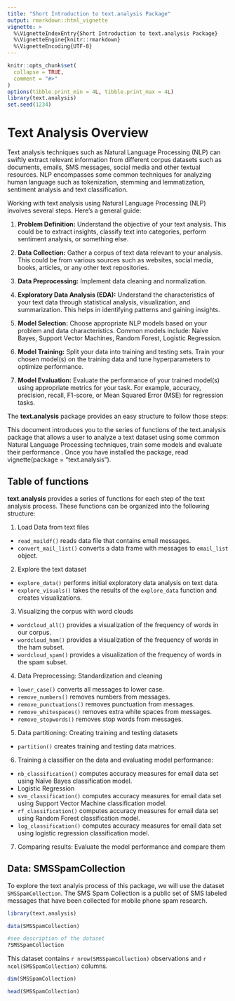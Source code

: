 ```yaml
---
title: "Short Introduction to text.analysis Package"
output: rmarkdown::html_vignette
vignette: >
  %\VignetteIndexEntry{Short Introduction to text.analysis Package}
  %\VignetteEngine{knitr::rmarkdown}
  %\VignetteEncoding{UTF-8}
---
```


```r
knitr::opts_chunk$set(
  collapse = TRUE,
  comment = "#>"
)
options(tibble.print_min = 4L, tibble.print_max = 4L)
library(text.analysis)
set.seed(1234)
```

# Text Analysis Overview

Text analysis techniques such as Natural Language Processing (NLP) can swiftly 
extract relevant information from different corpus datasets such as documents, 
emails, SMS messages, social media and other textual resources. NLP encompasses 
some common techniques for analyzing human language such as tokenization, 
stemming and lemmatization, sentiment analysis and text classification.  

Working with text analysis using Natural Language Processing (NLP) involves 
several steps. Here's a general guide:

1. **Problem Definition:** Understand the objective of your text analysis. This 
could be to extract insights, classify text into categories, perform sentiment 
analysis, or something else.

2. **Data Collection:** Gather a corpus of text data relevant to your analysis. 
This could be from various sources such as websites, social media, books, 
articles, or any other text repositories.

3. **Data Preprocessing:** Implement data cleaning and normalization.
   
4. **Exploratory Data Analysis (EDA):** Understand the characteristics of your 
text data through statistical analysis, visualization, and summarization. This 
helps in identifying patterns and gaining insights.

5. **Model Selection:** Choose appropriate NLP models based on your problem and 
data characteristics. Common models include: Naive Bayes, Support Vector 
Machines, Random Forest, Logistic Regression.

6. **Model Training:** Split your data into training and testing sets. Train 
your chosen model(s) on the training data and tune hyperparameters to optimize 
performance.

7. **Model Evaluation:** Evaluate the performance of your trained model(s) using 
appropriate metrics for your task. For example, accuracy, precision, recall, 
F1-score, or Mean Squared Error (MSE) for regression tasks.


The **text.analysis** package provides an easy structure to follow those steps:

This document introduces you to the series of functions of the text.analysis 
package that allows a user to analyze a text dataset using some common Natural 
Language Processing techniques, train some models and evaluate their performance
. Once you have installed the package, read vignette(package = "text.analysis").


## Table of functions

**text.analysis** provides a series of functions for each step of the text 
analysis process. These functions can be organized into the following structure:

1. Load Data from text files

  + `read_maildf()` reads data file that contains email messages.
  + `convert_mail_list()` converts a data frame with  messages to `email_list` 
  object.

2. Explore the text dataset

  + `explore_data()` performs initial exploratory data analysis on text data.
  + `explore_visuals()` takes the results of the `explore_data` function and 
  creates visualizations.

3. Visualizing the corpus with word clouds

  + `wordcloud_all()` provides a visualization of the frequency of words in our 
  corpus.
  + `wordcloud_ham()` provides a visualization of the frequency of words in the 
  ham subset.
  + `wordcloud_spam()` provides a visualization of the frequency of words in the 
  spam subset.
  
4. Data Preprocessing: Standardization and cleaning  

  + `lower_case()` converts all messages to lower case.   
  + `remove_numbers()` removes numbers from messages.
  + `remove_punctuations()` removes punctuation from messages.  
  + `remove_whitespaces()` removes extra white spaces from messages.
  + `remove_stopwords()` removes stop words from messages.
  
5. Data partitioning: Creating training and testing datasets  

  + `partition()` creates training and testing data matrices.

6. Training a classifier on the data and evaluating model performance:  
  + `nb_classification()` computes accuracy measures for email data set using 
  Naïve Bayes classification model. 
  - Logistic Regression
  + `svm_classification()` computes accuracy measures for email data set using 
  Support Vector Machine classification model. 
  + `rf_classification()` computes accuracy measures for email data set using 
  Random Forest classification model. 
  + `log_classification()` computes accuracy measures for email data set using 
  logistic regression classification model. 
  
7. Comparing results: Evaluate the model performance and compare them  


## Data: SMSSpamCollection

To explore the text analyis process of this package, we will use the dataset 
`SMSSpamCollection`. The SMS Spam Collection is a public set of SMS labeled 
messages that have been collected for mobile phone spam research. 

```r
library(text.analysis)

data(SMSSpamCollection)

#see description of the dataset
?SMSSpamCollection
```

This dataset contains `r nrow(SMSSpamCollection)` observations and 
`r ncol(SMSSpamCollection)` columns.

```r
dim(SMSSpamCollection)

head(SMSSpamCollection)

```




